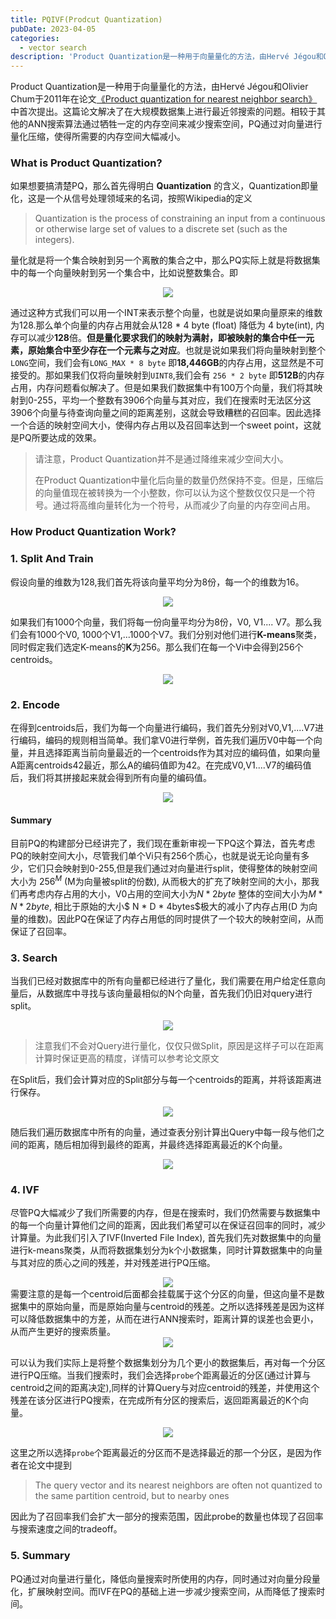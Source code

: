 ```yaml
---
title: PQIVF(Prodcut Quantization)
pubDate: 2023-04-05
categories: 
  - vector search
description: 'Product Quantization是一种用于向量量化的方法，由Hervé Jégou和Olivier Chum于2011年在论文<<Product quantization for nearest neighbor search>>中首次提出'
---
```


<link rel="stylesheet"
    href="https://cdn.jsdelivr.net/npm/katex@0.15.2/dist/katex.min.css"
    integrity="sha384-MlJdn/WNKDGXveldHDdyRP1R4CTHr3FeuDNfhsLPYrq2t0UBkUdK2jyTnXPEK1NQ"
    crossorigin="anonymous"
/>

Product Quantization是一种用于向量量化的方法，由Hervé Jégou和Olivier Chum于2011年在论文[《Product quantization for nearest neighbor search》](https://lear.inrialpes.fr/pubs/2011/JDS11/jegou_searching_with_quantization.pdf)中首次提出。这篇论文解决了在大规模数据集上进行最近邻搜索的问题。相较于其他的ANN搜索算法通过牺牲一定的内存空间来减少搜索空间，PQ通过对向量进行量化压缩，使得所需要的内存空间大幅减小。

### What is Product Quantization?

如果想要搞清楚PQ，那么首先得明白 **Quantization** 的含义，Quantization即量化，这是一个从信号处理领域来的名词，按照Wikipedia的定义

> Quantization is the process of constraining an input from a continuous or otherwise large set of values to a discrete set (such as the integers).

量化就是将一个集合映射到另一个离散的集合之中，那么PQ实际上就是将数据集中的每一个向量映射到另一个集合中，比如说整数集合。即

<div style="text-align: center">
<img src="https://hayesx-1302722143.cos.ap-singapore.myqcloud.com/img/PQ1.png"/>
</div>



通过这种方式我们可以用一个INT来表示整个向量，也就是说如果向量原来的维数为128.那么单个向量的内存占用就会从128 * 4 byte (float) 降低为 4 byte(int), 内存可以减少**128**倍。**但是量化要求我们的映射为满射，即被映射的集合中任一元素，原始集合中至少存在一个元素与之对应**。也就是说如果我们将向量映射到整个`LONG`空间，我们会有`LONG_MAX * 8 byte` 即**18,446GB**的内存占用，这显然是不可接受的。那如果我们仅将向量映射到`UINT8`,我们会有 `256 * 2 byte` 即**512B**的内存占用，内存问题看似解决了。但是如果我们数据集中有100万个向量，我们将其映射到0-255，平均一个整数有3906个向量与其对应，我们在搜索时无法区分这3906个向量与待查询向量之间的距离差别，这就会导致糟糕的召回率。因此选择一个合适的映射空间大小，使得内存占用以及召回率达到一个sweet point，这就是PQ所要达成的效果。

> 请注意，Product Quantization并不是通过降维来减少空间大小。
>
> 在Product Quantization中量化后向量的数量仍然保持不变。但是，压缩后的向量值现在被转换为一个小整数，你可以认为这个整数仅仅只是一个符号。通过将高维向量转化为一个符号，从而减少了向量的内存空间占用。



### How Product Quantization Work?

### 	1. Split And Train

假设向量的维数为128,我们首先将该向量平均分为8份，每一个的维数为16。

<div style="text-align: center">
<img src="https://hayesx-1302722143.cos.ap-singapore.myqcloud.com/img/PQ2.png"/>
</div>

如果我们有1000个向量，我们将每一份向量平均分为8份，V0, V1.... V7。那么我们会有1000个V0, 1000个V1,...1000个V7。我们分别对他们进行**K-means**聚类，同时假定我们选定K-means的**K**为256。那么我们在每一个Vi中会得到256个centroids。

<div style="text-align: center">
<img src="https://hayesx-1302722143.cos.ap-singapore.myqcloud.com/img/PQ3.png"/>
</div>

### 	2. Encode

在得到centroids后，我们为每一个向量进行编码，我们首先分别对V0,V1,....V7进行编码，编码的规则相当简单。我们拿V0进行举例，首先我们遍历V0中每一个向量，并且选择距离当前向量最近的一个centroids作为其对应的编码值，如果向量A距离centroids42最近，那么A的编码值即为42。在完成V0,V1....V7的编码值后，我们将其拼接起来就会得到所有向量的编码值。

<div style="text-align: center">
<img src="https://hayesx-1302722143.cos.ap-singapore.myqcloud.com/img/PQ4.png"/>
</div>

####	Summary

目前PQ的构建部分已经讲完了，我们现在重新审视一下PQ这个算法，首先考虑PQ的映射空间大小，尽管我们单个Vi只有256个质心，也就是说无论向量有多少，它们只会映射到0-255,但是我们通过对向量进行split，使得整体的映射空间大小为 $256^M$ (M为向量被split的份数), 从而极大的扩充了映射空间的大小，那我们再考虑内存占用的大小，V0占用的空间大小为$N * 2 byte$ 整体的空间大小为$M * N * 2 byte$, 相比于原始的大小$ N * D * 4bytes$极大的减小了内存占用(D 为向量的维数)。因此PQ在保证了内存占用低的同时提供了一个较大的映射空间，从而保证了召回率。

### 	3. Search

当我们已经对数据库中的所有向量都已经进行了量化，我们需要在用户给定任意向量后，从数据库中寻找与该向量最相似的N个向量，首先我们仍旧对query进行split。

<div style="text-align: center">
<img src="https://hayesx-1302722143.cos.ap-singapore.myqcloud.com/img/PQ5.png"/>
</div>

> 注意我们不会对Query进行量化，仅仅只做Split，原因是这样子可以在距离计算时保证更高的精度，详情可以参考论文原文

在Split后，我们会计算对应的Split部分与每一个centroids的距离，并将该距离进行保存。

<div style="text-align: center">
<img src="https://hayesx-1302722143.cos.ap-singapore.myqcloud.com/img/PQ6.png"/>
</div>

随后我们遍历数据库中所有的向量，通过查表分别计算出Query中每一段与他们之间的距离，随后相加得到最终的距离，并最终选择距离最近的K个向量。

<div style="text-align: center">
<img src="https://hayesx-1302722143.cos.ap-singapore.myqcloud.com/img/PQ7.png"/>
</div>

### 	4. IVF

尽管PQ大幅减少了我们所需要的内存，但是在搜索时，我们仍然需要与数据集中的每一个向量计算他们之间的距离，因此我们希望可以在保证召回率的同时，减少计算量。为此我们引入了IVF(Inverted File Index), 首先我们先对数据集中的向量进行k-means聚类，从而将数据集划分为k个小数据集，同时计算数据集中的向量与其对应的质心之间的残差，并对残差进行PQ压缩。


<div style="text-align: center">
<img src="https://hayesx-1302722143.cos.ap-singapore.myqcloud.com/img/PQ8.png"/>
</div>
需要注意的是每一个centroid后面都会挂载属于这个分区的向量，但这向量不是数据集中的原始向量，而是原始向量与centroid的残差。之所以选择残差是因为这样可以降低数据集中的方差，从而在进行ANN搜索时，距离计算的误差也会更小，从而产生更好的搜索质量。

<div style="text-align: center">
<img src="https://hayesx-1302722143.cos.ap-singapore.myqcloud.com/img/PQ9.png"/>
</div>

可以认为我们实际上是将整个数据集划分为几个更小的数据集后，再对每一个分区进行PQ压缩。当我们搜索时，我们会选择`probe`个距离最近的分区(通过计算与centroid之间的距离决定),同样的计算Query与对应centroid的残差，并使用这个残差在该分区进行PQ搜索，在完成所有分区的搜索后，返回距离最近的K个向量。

<div style="text-align: center">
<img src="https://hayesx-1302722143.cos.ap-singapore.myqcloud.com/img/PQ10.png"/>
</div>

这里之所以选择`probe`个距离最近的分区而不是选择最近的那一个分区，是因为作者在论文中提到

> The query vector and its nearest neighbors are often not quantized to the same partition centroid, but to nearby ones

因此为了召回率我们会扩大一部分的搜索范围，因此probe的数量也体现了召回率与搜索速度之间的tradeoff。

### 	5. Summary

PQ通过对向量进行量化，降低向量搜索时所使用的内存，同时通过对向量分段量化，扩展映射空间。而IVF在PQ的基础上进一步减少搜索空间，从而降低了搜索时间。